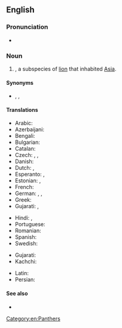 ==English==

{{wikipedia|Asiatic lion}}
{{wikispecies|Panthera leo persica}}

===Pronunciation===
* {{IPA|en|/ˈeɪʒən ˈlaɪən/}}

===Noun===
{{en-noun}}

# {{taxlink|Panthera leo persica|subspecies|noshow=1}}, a subspecies of [[lion]] that inhabited [[Asia]].

====Synonyms====
* {{vern|Asiatic lion}}, {{vern|Indian lion}}, {{taxlink|Felis leo persicus|subspecies|noshow=1}}

====Translations====
{{trans-top|species of lion that inhabited Asia}}
* Arabic: {{t-check|ar|أسد آسيوي|?}}
* Azerbaijani: {{t-check|az|Asiya şiri}}
* Bengali: {{t-check|bn|এশীয় সিংহ}}
* Bulgarian: {{t-check|bg|Азиатски лъв|?}}
* Catalan: {{t-check|ca|lleó asiàtic|m}}
* Czech: {{t-check|cs|lev perský|?}}, {{t-check|cs|lev indický|?}}, {{t-check|cs|lev asijský|?}}
* Danish: {{t-check|da|asiatisk løve|?}}
* Dutch: {{t|nl|Perzische leeuw|m}}, {{t|nl|Aziatische leeuw|m}}
* Esperanto: {{t|eo|persa leono}}, {{t|eo|azia leono}}
* Estonian: {{t-check|et|aasia lõvi}}, {{t-check|et|india lõvi}}
* French: {{t|fr|lion d'Asie|m}}
* German: {{t|de|persischer Löwe|m}}, {{t|de|asiatischer Löwe|m}}, {{t|de|indischer Löwe|m}}
* Greek: {{t-check|el|ασιατικό λιοντάρι|?}}
* Gujarati: {{t|gu|tr=sinh}}, {{t|gu|tr=sawaj}}
{{trans-mid}}
* Hindi: {{t+|hi|शेर|?}}, {{t+check|hi|ऊँट-बाघ|?}} <!-- (literally: camel tiger) -->
* Portuguese: {{t|pt|leão asiático|m}}
* Romanian: {{t|ro|leu asiatic|m}}
* Spanish: {{t|es|león de Asia|m}}
* Swedish: {{t|sv|[[asiatisk]]t [[lejon]]|n}}
{{trans-bottom}}

{{checktrans-top}}
* Gujarati: {{t-check|gu|tr=hawaj}}
* Kachchi: {{t-check|kfr|hawaj}}
{{trans-mid}}
* Latin: {{t-check|la|Panthera leo persica}}
* Persian: {{t+check|fa|شیر|tr=shir}}
{{trans-bottom}}

====See also====
* {{projectlink|wikipedia|Lion}}

[[Category:en:Panthers]]